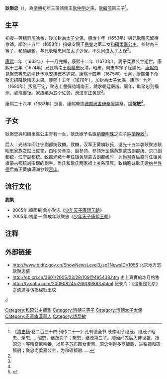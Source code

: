 '''耿聚忠'''（{{bd|1650年||1687年||catIdx=G}}），為[[清朝|清朝]]初年三藩靖南王[[耿仲明|耿仲明]]之孫，[[耿繼茂|耿繼茂]]第三子<ref name="a1">《[[清史稿|清史稿]]·卷二百三十四·列传二十一》孔有德全节 耿仲明子继茂，继茂子昭忠、聚忠……昭忠，继茂次子；聚忠，继茂第三子。顺治间先后入侍世祖，授昭忠一等精奇尼哈番，以贝子苏布图女妻焉。昭忠例得多罗额驸，进秩视和硕额驸；聚忠尚柔嘉公主，为和硕额驸……</ref>。

== 生平 ==
初授—等[[精奇尼哈番|精奇尼哈番]]，後加封為[[太子少保|太子少保]]。[[順治|順治]]十年（1653年）與兄[[耿昭忠|耿昭忠]]留待京師。順治十五年（1658年）指婚安親王[[岳樂|岳樂]]之第二女[[和碩柔嘉公主|和碩柔嘉公主]]，並封為三等子、和碩額駙。与兄耿昭忠同加太子少保，不久同进太子太保<ref name="a1"/>。

[[康熙|康熙]]二年（1663年）十一月完婚，康熙十二年（1673年），妻子柔嘉公主逝世。康熙十三年（1674年）兄長靖南王[[耿精忠|耿精忠]]反清，昭忠、聚忠率領子侄請死，[[康熙帝|康熙帝]]見聚忠等忠於清廷予以安撫概不追究。康熙十四年（1675年）七月，康熙帝下命聚忠招降耿精忠未果。康熙十五年（1676年），加封為太子太保。康熙十九年（1680年）叛亂平定，聚忠上書彈劾靖南王，請求朝廷嚴辦。同年，耿聚忠到福州，處理善後。家族编为五个[[佐领|佐领]]，隶[[汉军正黄旗|汉军正黄旗]]<ref name="a1"/>。

康熙二十六年（1687年）逝世，康熙帝遣[[禮部尚書|禮部尚書]][[伊桑阿|伊桑阿]]諭祭，諡'''愨敏'''<ref name="a1"/>。

== 子女 ==
耿聚忠與和碩柔嘉公主育有一女，耿氏嫁予名臣[[納蘭明珠|納蘭明珠]]之次子[[納蘭揆敘|納蘭揆敘]]<ref>{{cite journal en
|quotes = 
|last = 
|first = 
|author = 黄一农
|coauthors = 
|date = 2012
|year = 
|month = 
|title = 《从纳兰氏四姊妹的婚姻析探〈红楼梦〉的本事》
|journal = 清史研究
|volume = 
|issue = 2012年第04期
|pages = 
|publisher = 中国人民大学
|location = 北京市
|issn = 1002-8587
|pmid = 
|doi = 
|bibcode = 
|oclc = 
|id = 
|url = http://mall.cnki.net/magazine/Article/QSYJ201204003.htm
|language = Zh-hans
|format = 
|accessdate = 
|laysummary = 
|laysource = 
|laydate = 
|quote = 
|archive-date = 2018-11-15
|archive-url = https://web.archive.org/web/20181115030545/http://mall.cnki.net/magazine/Article/QSYJ201204003.htm
|dead-url = no
}}</ref>。

后人：光绪年间江宁副都统致麟。致麟，汉军正黄旗耿氏，道光十五年袭耿聚忠耿昭忠家族之勋旧佐领，由印务章京、副参领、参领升至镶黄旗蒙古副都统、京口副都统、江宁副都统。致麟光绪十年任镶黄旗蒙古副都统时，为[[尚可喜|尚可喜]]后裔时任镶黄旗蒙古都统尚宗瑞的副手，尚氏和耿氏两家祖上关系深厚。致麟胞妹耿氏适[[纳兰性德|纳兰性德]]后裔正黄旗满洲参领[[容山|容山]]。

==流行文化==
'''劇集'''
*2005年:韓國飛 飾小聚忠《[[少年康熙|少年天子康熙王朝]]》
*2005年:初星一 飾成年耿聚忠《[[少年康熙|少年天子康熙王朝]]》

== 注释 ==

{{Reflist}}

==外部链接==
*http://www.bjdfz.gov.cn/ShowNewsLevel3.jsp?NewsID=1056 {{Wayback|url=http://www.bjdfz.gov.cn/ShowNewsLevel3.jsp?NewsID=1056 |date=20160306203406 }} 北京地方志 耿聚忠墓
*http://gb.cri.cn/3601/2005/03/28/109@495438.htm {{Wayback|url=http://gb.cri.cn/3601/2005/03/28/109@495438.htm |date=20170305012151 }} 史上真實的冰月格格
*http://tv.sohu.com/20090824/n266189883.shtml {{Wayback|url=http://tv.sohu.com/20090824/n266189883.shtml |date=20190809082250 }} 纪录片：《这里是北京》之遗迹寻访揭秘耿王坟 

[[Category:和硕公主额驸|Category:和硕公主额驸]]
[[Category:清朝三等子|Category:清朝三等子]]
[[Category:清朝太子太保|Category:清朝太子太保]]
[[Category:正黃旗漢軍人|Category:正黃旗漢軍人]]
[[category:耿姓|J]]
[[Category:諡悫敏|Category:諡悫敏]]